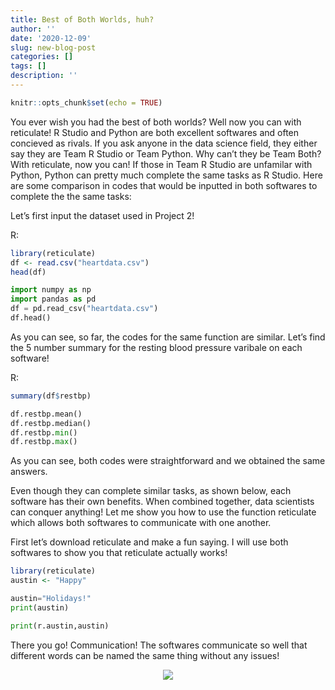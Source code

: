 ```yaml
---
title: Best of Both Worlds, huh? 
author: ''
date: '2020-12-09'
slug: new-blog-post
categories: []
tags: []
description: ''
---
```


```r
knitr::opts_chunk$set(echo = TRUE)
```

You ever wish you had the best of both worlds? Well now you can with reticulate! R Studio and Python are both excellent softwares and often concieved as rivals. If you ask anyone in the data science field, they either say they are Team R Studio or Team Python. Why can't they be Team Both? With reticulate, now you can! If those in Team R Studio are unfamilar with Python, Python can pretty much complete the same tasks as R Studio. Here are some comparison in codes that would be inputted in both softwares to complete the the same tasks: 

Let's first input the dataset used in Project 2! 


R:

```R
library(reticulate)
df <- read.csv("heartdata.csv")
head(df)
```

```python
import numpy as np
import pandas as pd
df = pd.read_csv("heartdata.csv")
df.head()
```

As you can see, so far, the codes for the same function are similar. Let's find the 5 number summary for the resting blood pressure varibale on each software! 

R:
```R
summary(df$restbp)
```


```python
df.restbp.mean()
df.restbp.median()
df.restbp.min()
df.restbp.max()
```

As you can see, both codes were straightforward and we obtained the same answers. 

Even though they can complete similar tasks, as shown below, each software has their own benefits. When 
combined together, data scientists can conquer anything! 
Let me show you how to use the function reticulate which allows both softwares to communicate with one another. 

First let's download reticulate and make a fun saying. I will use both softwares to show you that reticulate actually works! 

```r
library(reticulate)
austin <- "Happy"
```

```python
austin="Holidays!"
print(austin)
```

```python
print(r.austin,austin)
```

There you go! Communication! The softwares communicate so well that different words can be named the same thing without any issues! 

<center>
![](/img/happyh.jpg)
</center>